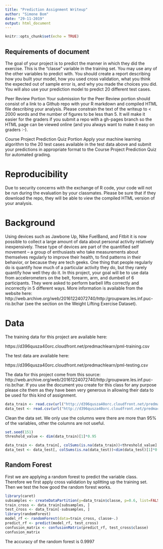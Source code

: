 ```yaml
---
title: "Prediction Assignment Writeup"
author: "Simone Bom"
date: "29-11-2019"
output: html_document
---
```


```r
knitr::opts_chunk$set(echo = TRUE)
```

## Requirements of document
The goal of your project is to predict the manner in which they did the exercise. This is the "classe" variable in the training set. You may use any of the other variables to predict with. You should create a report describing how you built your model, how you used cross validation, what you think the expected out of sample error is, and why you made the choices you did. You will also use your prediction model to predict 20 different test cases.

Peer Review Portion
Your submission for the Peer Review portion should consist of a link to a Github repo with your R markdown and compiled HTML file describing your analysis. Please constrain the text of the writeup to < 2000 words and the number of figures to be less than 5. It will make it easier for the graders if you submit a repo with a gh-pages branch so the HTML page can be viewed online (and you always want to make it easy on graders :-).

Course Project Prediction Quiz Portion
Apply your machine learning algorithm to the 20 test cases available in the test data above and submit your predictions in appropriate format to the Course Project Prediction Quiz for automated grading.

# Reproducibility
Due to security concerns with the exchange of R code, your code will not be run during the evaluation by your classmates. Please be sure that if they download the repo, they will be able to view the compiled HTML version of your analysis.

# Background

Using devices such as Jawbone Up, Nike FuelBand, and Fitbit it is now possible to collect a large amount of data about personal activity relatively inexpensively. These type of devices are part of the quantified self movement – a group of enthusiasts who take measurements about themselves regularly to improve their health, to find patterns in their behavior, or because they are tech geeks. One thing that people regularly do is quantify how much of a particular activity they do, but they rarely quantify how well they do it. In this project, your goal will be to use data from accelerometers on the belt, forearm, arm, and dumbell of 6 participants. They were asked to perform barbell lifts correctly and incorrectly in 5 different ways. More information is available from the website here: http://web.archive.org/web/20161224072740/http:/groupware.les.inf.puc-rio.br/har (see the section on the Weight Lifting Exercise Dataset).

# Data
The training data for this project are available here:

https://d396qusza40orc.cloudfront.net/predmachlearn/pml-training.csv

The test data are available here:

https://d396qusza40orc.cloudfront.net/predmachlearn/pml-testing.csv

The data for this project come from this source: http://web.archive.org/web/20161224072740/http:/groupware.les.inf.puc-rio.br/har. If you use the document you create for this class for any purpose please cite them as they have been very generous in allowing their data to be used for this kind of assignment.

```r
data_train <- read.csv(url("http://d396qusza40orc.cloudfront.net/predmachlearn/pml-training.csv"), na.strings=c("NA","#DIV/0!",""))
data_test <- read.csv(url("http://d396qusza40orc.cloudfront.net/predmachlearn/pml-testing.csv"), na.strings=c("NA","#DIV/0!",""))
```

Clean the data set. We only use the columns were there are more than 95% of the variables, other the columns are not useful. 

```r
set.seed(151)
threshold_value <- dim(data_train)[1]*0.95

data_train <- data_train[, colSums(is.na(data_train))<threshold_value]
data_test <- data_test[, colSums(is.na(data_test))<dim(data_test)[1]*0.95]
```
## Random Forest

First we are applying a random forest to predict the variable class. Therefore we first apply cross validation by splitting up the training set. Then we test the how good the random forest works. 


```r
library(caret)
subsamples <- createDataPartition(y=data_train$classe, p=0.6, list=FALSE)
train_cross <- data_train[subsamples, ] 
test_cross <- data_train[-subsamples, ]
library(randomForest)
model_rf <- randomForest(data=train_cross, classe~.)
predict_rf <- predict(model_rf, test_cross)
confusion_matrix <- confusionMatrix(predict_rf, test_cross$classe)
confusion_matrix
```
The accuracy of the random forest is 0.9997

